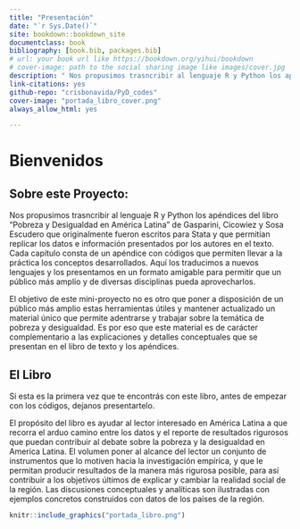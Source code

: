 ```yaml
--- 
title: "Presentación"
date: "`r Sys.Date()`"
site: bookdown::bookdown_site
documentclass: book
bibliography: [book.bib, packages.bib]
# url: your book url like https://bookdown.org/yihui/bookdown
# cover-image: path to the social sharing image like images/cover.jpg
description: " Nos propusimos trasncribir al lenguaje R y Python los apéndices del libro Pobreza y Desigualdad en América Latina de Gasparini, Cicowiez y Sosa Escudero que originalmente fueron escritos para Stata."
link-citations: yes
github-repo: "crisbonavida/PyD_codes"
cover-image: "portada_libro_cover.png"
always_allow_html: yes 

---
```


# Bienvenidos

## Sobre este Proyecto: {-}

Nos propusimos trasncribir al lenguaje R y Python los apéndices del libro "Pobreza y Desigualdad en América Latina" de Gasparini, Cicowiez y Sosa Escudero que originalmente fueron escritos para Stata y que permitían replicar los datos e información presentados por los autores en el texto. Cada capítulo consta de un apéndice con códigos que permiten llevar a la práctica los conceptos desarrollados. Aquí los traducimos a nuevos lenguajes y los presentamos en un formato amigable para permitir que un público más amplio y de diversas disciplinas pueda aprovecharlos. 

El objetivo de este mini-proyecto no es otro que poner a disposición de un público más amplio estas herramientas útiles y mantener actualizado un material único que permite adentrarse y trabajar sobre la temática de pobreza y desigualdad. Es por eso que este material es de carácter complementario a las explicaciones y detalles conceptuales que se presentan en el libro de texto y los apéndices.



## El Libro {-}

Si esta es la primera vez que te encontrás con este libro, antes de empezar con los códigos, dejanos presentartelo. 

El propósito del libro es ayudar al lector interesado en América Latina a que recorra el arduo camino entre los datos y el reporte de resultados rigurosos que puedan contribuir al debate sobre la pobreza y la desigualdad en America Latina. El volumen poner al alcance del lector un conjunto de instrumentos que lo motiven hacia la investigación empírica, y que le permitan producir resultados de la manera más rigurosa posible, para así contribuir a los objetivos últimos de explicar y cambiar la realidad social de la región. Las discusiones conceptuales y analíticas son ilustradas con ejemplos concretos construidos con datos de los países de la región.

```r
knitr::include_graphics("portada_libro.png")
```


